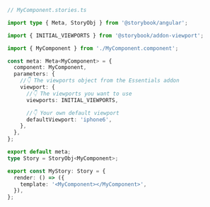 ```ts
// MyComponent.stories.ts

import type { Meta, StoryObj } from '@storybook/angular';

import { INITIAL_VIEWPORTS } from '@storybook/addon-viewport';

import { MyComponent } from './MyComponent.component';

const meta: Meta<MyComponent> = {
  component: MyComponent,
  parameters: {
    //👇 The viewports object from the Essentials addon
    viewport: {
      //👇 The viewports you want to use
      viewports: INITIAL_VIEWPORTS,

      //👇 Your own default viewport
      defaultViewport: 'iphone6',
    },
  },
};

export default meta;
type Story = StoryObj<MyComponent>;

export const MyStory: Story = {
  render: () => ({
    template: '<MyComponent></MyComponent>',
  }),
};
```
